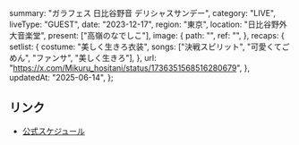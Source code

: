   summary: "ガラフェス 日比谷野音 デリシャスサンデー",
  category: "LIVE",
  liveType: "GUEST",
  date: "2023-12-17",
  region: "東京",
  location: "日比谷野外大音楽堂",
  present: ["高嶺のなでしこ"],
  image: {
    path: "",
    ref: "",
  },
  recaps: {
    setlist: {
      costume: "美しく生きろ衣装",
      songs: ["決戦スピリット", "可愛くてごめん", "ファンサ", "美しく生きろ"],
    },
    url: "https://x.com/Mikuru_hositani/status/1736351568516280679",
  },
  updatedAt: "2025-06-14",
};

## リンク

- [公式スケジュール](https://takanenonadeshiko.jp/?p=1513)
